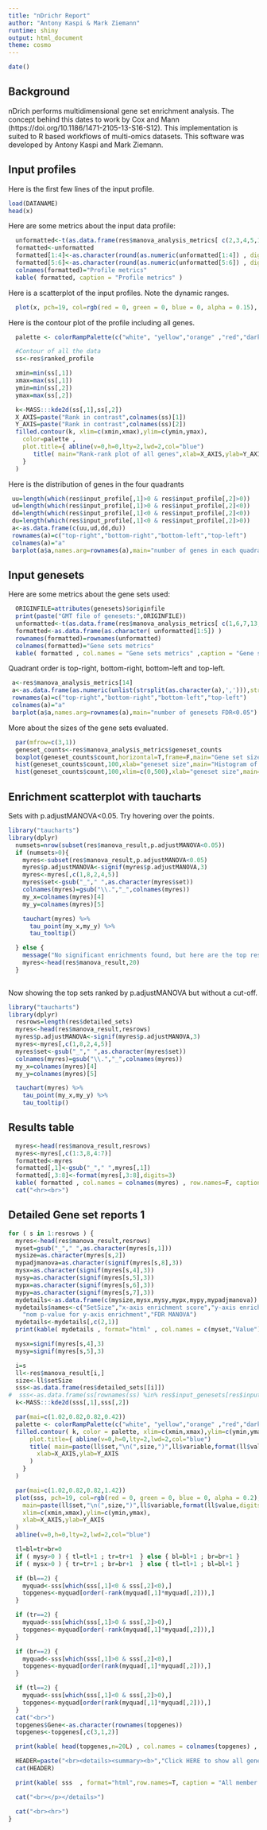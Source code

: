 ```yaml
---
title: "nDrichr Report"
author: "Antony Kaspi & Mark Ziemann"
runtime: shiny
output: html_document
theme: cosmo
---
```


```r
date()
```

## Background

nDrich performs multidimensional gene set enrichment analysis. The concept behind this dates to work by Cox and 
Mann (https://doi.org/10.1186/1471-2105-13-S16-S12). This implementation is suited to R based workflows of 
multi-omics datasets. This software was developed by Antony Kaspi and Mark Ziemann.

## Input profiles

Here is the first few lines of the input profile.

```r
load(DATANAME)
head(x)
```

Here are some metrics about the input data profile:

```r
  unformatted<-t(as.data.frame(res$manova_analysis_metrics[ c(2,3,4,5,11,12 ) ])) 
  formatted<-unformatted
  formatted[1:4]<-as.character(round(as.numeric(unformatted[1:4]) , digits=0))
  formatted[5:6]<-as.character(round(as.numeric(unformatted[5:6]) , digits=5))
  colnames(formatted)="Profile metrics"
  kable( formatted, caption = "Profile metrics" )

```

Here is a scatterplot of the input profiles. Note the dynamic ranges.

```r
  plot(x, pch=19, col=rgb(red = 0, green = 0, blue = 0, alpha = 0.15), main="Input profiles"  )
```

Here is the contour plot of the profile including all genes.

```r
  palette <- colorRampPalette(c("white", "yellow","orange" ,"red","darkred","black"))

  #Contour of all the data
  ss<-res$ranked_profile

  xmin=min(ss[,1])
  xmax=max(ss[,1])
  ymin=min(ss[,2])
  ymax=max(ss[,2])

  k<-MASS:::kde2d(ss[,1],ss[,2])
  X_AXIS=paste("Rank in contrast",colnames(ss)[1])
  Y_AXIS=paste("Rank in contrast",colnames(ss)[2])
  filled.contour(k, xlim=c(xmin,xmax),ylim=c(ymin,ymax),
    color=palette ,
    plot.title={ abline(v=0,h=0,lty=2,lwd=2,col="blue")
       title( main="Rank-rank plot of all genes",xlab=X_AXIS,ylab=Y_AXIS )
    }
  )

```

Here is the distribution of genes in the four quadrants

```r
 uu=length(which(res$input_profile[,1]>0 & res$input_profile[,2]>0))
 ud=length(which(res$input_profile[,1]>0 & res$input_profile[,2]<0))
 dd=length(which(res$input_profile[,1]<0 & res$input_profile[,2]<0))
 du=length(which(res$input_profile[,1]<0 & res$input_profile[,2]>0))
 a<-as.data.frame(c(uu,ud,dd,du))
 rownames(a)=c("top-right","bottom-right","bottom-left","top-left")
 colnames(a)="a"
 barplot(a$a,names.arg=rownames(a),main="number of genes in each quadrant")
```



## Input genesets
Here are some metrics about the gene sets used:

```r
  ORIGINFILE=attributes(genesets)$originfile
  print(paste("GMT file of genesets:",ORIGINFILE))
  unformatted<-t(as.data.frame(res$manova_analysis_metrics[ c(1,6,7,13,14  ) ]))
  formatted<-as.data.frame(as.character( unformatted[1:5]) )
  rownames(formatted)=rownames(unformatted)
  colnames(formatted)="Gene sets metrics"
  kable( formatted , col.names = "Gene sets metrics" ,caption = "Gene sets metrics" )
```

Quadrant order is top-right, bottom-right, bottom-left and top-left.

```r
 a<-res$manova_analysis_metrics[14]
 a<-as.data.frame(as.numeric(unlist(strsplit(as.character(a),','))),stringsAsFactors=F)
 rownames(a)=c("top-right","bottom-right","bottom-left","top-left")
 colnames(a)="a"
 barplot(a$a,names.arg=rownames(a),main="number of genesets FDR<0.05")
```

More about the sizes of the gene sets evaluated.

```r
  par(mfrow=c(3,1))
  geneset_counts<-res$manova_analysis_metrics$geneset_counts
  boxplot(geneset_counts$count,horizontal=T,frame=F,main="Gene set size",xlab="number of member genes included in profile")
  hist(geneset_counts$count,100,xlab="geneset size",main="Histogram of geneset size")
  hist(geneset_counts$count,100,xlim=c(0,500),xlab="geneset size",main="Trimmed histogram of geneset size")

```

## Enrichment scatterplot with taucharts

Sets with p.adjustMANOVA<0.05. Try hovering over the points.

```r
library("taucharts")
library(dplyr)
  numsets=nrow(subset(res$manova_result,p.adjustMANOVA<0.05))
  if (numsets>0){
    myres<-subset(res$manova_result,p.adjustMANOVA<0.05)
    myres$p.adjustMANOVA<-signif(myres$p.adjustMANOVA,3)
    myres<-myres[,c(1,8,2,4,5)]
    myres$set<-gsub("_"," ",as.character(myres$set))
    colnames(myres)=gsub("\\.","_",colnames(myres))
    my_x=colnames(myres)[4]
    my_y=colnames(myres)[5]

    tauchart(myres) %>%
      tau_point(my_x,my_y) %>%
      tau_tooltip()

  } else {
    message("No significant enrichments found, but here are the top results anyway")
    myres<-head(res$manova_result,20)
  }
 
```
Now showing the top sets ranked by p.adjustMANOVA but without a cut-off.

```r
library("taucharts")
library(dplyr)
  resrows=length(res$detailed_sets)
  myres<-head(res$manova_result,resrows)
  myres$p.adjustMANOVA<-signif(myres$p.adjustMANOVA,3)
  myres<-myres[,c(1,8,2,4,5)]
  myres$set<-gsub("_"," ",as.character(myres$set))
  colnames(myres)=gsub("\\.","_",colnames(myres))
  my_x=colnames(myres)[4]
  my_y=colnames(myres)[5]

  tauchart(myres) %>%
    tau_point(my_x,my_y) %>%
    tau_tooltip()

```

## Results table

```r
  myres<-head(res$manova_result,resrows)
  myres<-myres[,c(1:3,8,4:7)]
  formatted<-myres
  formatted[,1]<-gsub("_"," ",myres[,1])
  formatted[,3:8]<-format(myres[,3:8],digits=3)
  kable( formatted , col.names = colnames(myres) , row.names=F, caption = "Top gene sets" ,digits=100)
  cat("<hr><br>")
```

## Detailed Gene set reports 1

```r

for ( s in 1:resrows ) {
  myres<-head(res$manova_result,resrows)
  myset=gsub("_"," ",as.character(myres[s,1]))
  mysize=as.character(myres[s,2])
  mypadjmanova=as.character(signif(myres[s,8],3))
  mysx=as.character(signif(myres[s,4],3))
  mysy=as.character(signif(myres[s,5],3))
  mypx=as.character(signif(myres[s,6],3))
  mypy=as.character(signif(myres[s,7],3))
  mydetails<-as.data.frame(c(mysize,mysx,mysy,mypx,mypy,mypadjmanova))
  mydetails$names<-c("SetSize","x-axis enrichment score","y-axis enrichment score","nom p-value for x-axis enrichment",
    "nom p-value for y-axis enrichment","FDR MANOVA")
  mydetails<-mydetails[,c(2,1)]
  print(kable( mydetails , format="html" , col.names = c(myset,"Value") ,digits=5 ) )

  mysx=signif(myres[s,4],3)
  mysy=signif(myres[s,5],3)

  i=s
  ll<-res$manova_result[i,]
  size<-ll$setSize
  sss<-as.data.frame(res$detailed_sets[[i]])
#  sss<-as.data.frame(ss[rownames(ss) %in% res$input_genesets[res$input_genesets[,1]== ll$set,2],])
  k<-MASS:::kde2d(sss[,1],sss[,2])

  par(mai=c(1.02,0.82,0.82,0.42))
  palette <- colorRampPalette(c("white", "yellow","orange" ,"red","darkred","black"))
  filled.contour( k, color = palette, xlim=c(xmin,xmax),ylim=c(ymin,ymax),
      plot.title={ abline(v=0,h=0,lty=2,lwd=2,col="blue")
      title( main=paste(ll$set,"\n(",size,")",ll$variable,format(ll$value,digits=3)),
        xlab=X_AXIS,ylab=Y_AXIS
      )
    }
  )

  par(mai=c(1.02,0.82,0.82,1.42))
  plot(sss, pch=19, col=rgb(red = 0, green = 0, blue = 0, alpha = 0.2),
    main=paste(ll$set,"\n(",size,")",ll$variable,format(ll$value,digits=3)),
    xlim=c(xmin,xmax),ylim=c(ymin,ymax),
    xlab=X_AXIS,ylab=Y_AXIS
  )
  abline(v=0,h=0,lty=2,lwd=2,col="blue")

  tl=bl=tr=br=0
  if ( mysy>0 ) { tl=tl+1 ; tr=tr+1  } else { bl=bl+1 ; br=br+1 }
  if ( mysx>0 ) { tr=tr+1 ; br=br+1  } else { tl=tl+1 ; bl=bl+1 }

  if (bl==2) {
    myquad<-sss[which(sss[,1]<0 & sss[,2]<0),]
    topgenes<-myquad[order(-rank(myquad[,1]*myquad[,2])),]
  }

  if (tr==2) {
    myquad<-sss[which(sss[,1]>0 & sss[,2]>0),]
    topgenes<-myquad[order(-rank(myquad[,1]*myquad[,2])),]
  }

  if (br==2) {
    myquad<-sss[which(sss[,1]>0 & sss[,2]<0),]
    topgenes<-myquad[order(rank(myquad[,1]*myquad[,2])),]
  }

  if (tl==2) {
    myquad<-sss[which(sss[,1]<0 & sss[,2]>0),]
    topgenes<-myquad[order(rank(myquad[,1]*myquad[,2])),]
  }
  cat("<br>")
  topgenes$Gene<-as.character(rownames(topgenes))
  topgenes<-topgenes[,c(3,1,2)]

  print(kable( head(topgenes,n=20L) , col.names = colnames(topgenes) , format="html",row.names=F, caption = "Top 20 genes" ,digits=100))

  HEADER=paste("<br><details><summary><b>","Click HERE to show all gene set members","</b></summary><br><p>",sep=" " )
  cat(HEADER)

  print(kable( sss  , format="html",row.names=T, caption = "All member genes" ,digits=100))

  cat("<br></p></details>")

  cat("<br><hr>")
}
```

